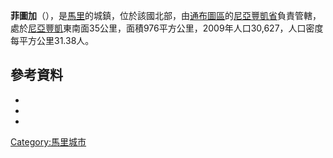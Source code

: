'''菲圖加'''（{{lang-fr|Fittouga}}），是[[馬里|馬里]]的城鎮，位於該國北部，由[[通布圖區|通布圖區]]的[[尼亞豐凱省|尼亞豐凱省]]負責管轄，處於[[尼亞豐凱|尼亞豐凱]]東南面35公里，面積976平方公里，2009年人口30,627，人口密度每平方公里31.38人。

==參考資料==
*{{citation | url=http://www.environnement.gov.ml/uploads/sifor/monographie/MonoFitouga12.pdf | title=Schéma Directeur de Lutte Contre l’Ensablement dans le Nord du Mali (6ème et 7ème Régions): Monographie de la Commune de Fitouga | year=2004 | publisher=Ministère de l’Environnement et de l’Assainissement, République du Mali | language=fr | deadurl=yes | archiveurl=https://web.archive.org/web/20110722215804/http://www.environnement.gov.ml/uploads/sifor/monographie/MonoFitouga12.pdf | archivedate=2011-07-22 }}
*{{citation|url=http://instat.gov.ml/documentation/tombouctou.pdf
 | publisher=République de Mali: Institut National de la Statistique| title=Resultats Provisoires RGPH 2009 (Région de Tombouctou) | language=fr }}
*{{citation | year=1999 | title=Loi N°99-035/ du 10 Aout 1999 Portant Création des Collectivités Territoriales de Cercles et de Régions | url=http://www.matcl.gov.ml/PDF/LoiCreationCercleReg.pdf | publisher=Ministère de l'Administration Territoriales et des Collectivités Locales, République du Mali | language=fr | deadurl=yes | archiveurl=https://web.archive.org/web/20120309073942/http://www.matcl.gov.ml/PDF/LoiCreationCercleReg.pdf | archivedate=2012-03-09 }}

{{Coord|15|49|22|N|3|41|55|W|display=title}}

{{通布圖區}}

[[Category:馬里城市|Category:馬里城市]]


{{Mali-geo-stub}}